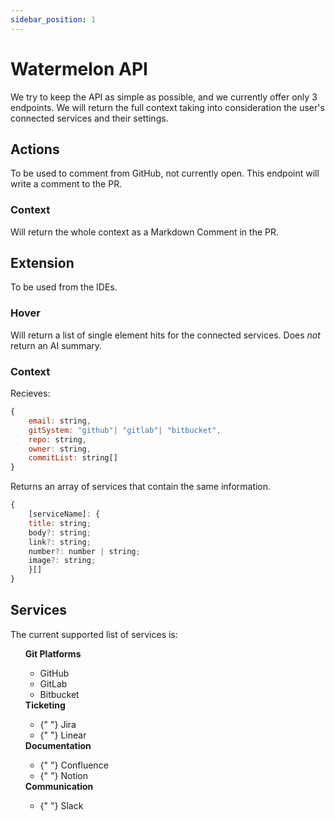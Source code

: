 ```yaml
---
sidebar_position: 1
---
```



# Watermelon API

We try to keep the API as simple as possible, and we currently offer only 3 endpoints. We will return the full context taking into consideration the user's connected services and their settings.

## Actions

To be used to comment from GitHub, not currently open.
This endpoint will write a comment to the PR.

### Context

Will return the whole context as a Markdown Comment in the PR.

## Extension

To be used from the IDEs.

### Hover

Will return a list of single element hits for the connected services. Does _not_ return an AI summary.

### Context

Recieves:

```js
{
    email: string,
    gitSystem: "github"| "gitlab"| "bitbucket",
    repo: string,
    owner: string,
    commitList: string[]
}
```

Returns an array of services that contain the same information.

```js
{
    [serviceName]: {
    title: string;
    body?: string;
    link?: string;
    number?: number | string;
    image?: string;
    }[]
}
```

## Services

The current supported list of services is:

<ul>
  <strong>Git Platforms</strong>
  <ul>
    <li>
      <GithubLogo width="20" height="20" /> GitHub
    </li>
    <li>
      <GitLabLogo width="20" height="20" /> GitLab
    </li>
    <li>
      <BitbucketLogo width="20" height="20" /> Bitbucket
    </li>
  </ul>
  <strong>Ticketing</strong>
  <ul>
    <li>
      {" "}
      <JiraLogo width="20" height="20" /> Jira
    </li>
    <li>
      {" "}
      <LinearLogo width="20" height="20" /> Linear
    </li>
  </ul>
  <strong>Documentation</strong>
  <ul>
    <li>
      {" "}
      <ConfluenceLogo width="20" height="20" /> Confluence
    </li>
    <li>
      {" "}
      <NotionLogo width="20" height="20" /> Notion
    </li>
  </ul>
  <strong>Communication</strong>
  <ul>
    <li>
      {" "}
      <SlackLogo width="20" height="20" /> Slack
    </li>
  </ul>
</ul>
